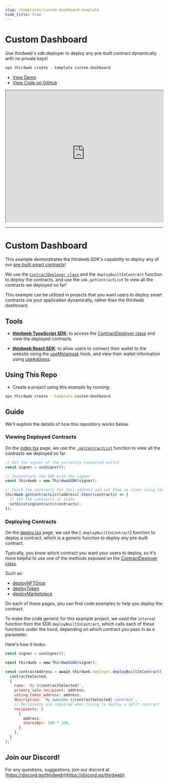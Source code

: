 ```yaml
---
slug: /templates/custom-dashboard-template
hide_title: true
---
```


# Custom Dashboard

Use thirdweb's sdk.deployer to deploy any pre-built contract dynamically with no private keys!

```jsx
npx thirdweb create --template custom-dashboard
```

<ul>
    <li>
      <a href="https://custom-dashboard.thirdweb-example.com" >View Demo</a>
    </li>
    <li>
      <a href="https://github.com/thirdweb-example/custom-dashboard">View Code on GitHub</a>
    </li>
  </ul>

<iframe
    src="https://custom-dashboard.thirdweb-example.com"
    title="custom-dashboard"
    width="100%"
    height="420px"
    scrolling="yes"
    style={{marginBottom: 32, borderRadius: 16,
      border: '1px solid rgba(255,255,255,0.2)'
    }}
  ></iframe>

---

# Custom Dashboard

This example demonstrates the thirdweb SDK's capability to deploy any of our [pre-built smart contracts](https://portal.thirdweb.com/pre-built-contracts)!

We use the [`ContractDeployer class`](https://portal.thirdweb.com/typescript/sdk.contractdeployer) and the `deployBuiltInContract` function to deploy the contracts, and use the `sdk.getContractList` to view all the contracts we deployed so far!

This example can be utilized in projects that you want users to deploy smart contracts via your application dynamically, rather than the thirdweb dashboard.

## Tools

- [**thirdweb TypeScript SDK**](https://portal.thirdweb.com/typescript/): to access the [ContractDeployer class](https://portal.thirdweb.com/typescript/sdk.contractdeployer) and view the deployed contracts.

- [**thirdweb React SDK**](https://portal.thirdweb.com/react/): to allow users to connect their wallet to the website using the [useMetamask](https://portal.thirdweb.com/react/react.usemetamask) hook, and view their wallet information using [useAddress](https://portal.thirdweb.com/react/react.useaddress).

## Using This Repo

- Create a project using this example by running:

```bash
npx thirdweb create --template custom-dashboard
```

## Guide

We'll explore the details of how this repository works below.

### Viewing Deployed Contracts

On the [index.tsx](pages/index.tsx) page, we use the [`.getContractList`](https://portal.thirdweb.com/typescript/sdk.thirdwebsdk.getcontractlist#thirdwebsdkgetcontractlist-method) function to view all the contracts we deployed so far:

```jsx
// Get the signer of the currently connected wallet
const signer = useSigner();

// Instantiate the SDK with the signer
const thirdweb = new ThirdwebSDK(signer);

// Fetch the contracts for this address and set them in state using the SDK
thirdweb.getContractList(address).then((contracts) => {
  // set the contracts in state
  setExistingContracts(contracts);
});
```

### Deploying Contracts

On the [deploy.tsx](pages/deploy.tsx) page, we use the [`.deployBuiltInContract`] function to deploy a contract, which is a generic function to deploy _any_ pre-built contract.

Typically, you know which contract you want your users to deploy, so it's more helpful to use one of the methods exposed on the [ContractDeployer class](https://portal.thirdweb.com/typescript/sdk.contractdeployer#contractdeployer-class).

Such as:

- [deployNFTDrop](https://portal.thirdweb.com/typescript/sdk.contractdeployer.deploynftdrop)
- [deployToken](https://portal.thirdweb.com/typescript/sdk.contractdeployer.deploytoken)
- [deployMarketplace](https://portal.thirdweb.com/typescript/sdk.contractdeployer.deploymarketplace)

On each of these pages, you can find code examples to help you deploy the contract.

To make the code generic for this example project, we used the `internal` function from the SDK `deployBuiltInContract`, which calls each of these functions under the hood, depending on which contract you pass in as a parameter.

Here's how it looks:

```jsx
const signer = useSigner();

const thirdweb = new ThirdwebSDK(signer);

const contractAddress = await thirdweb.deployer.deployBuiltInContract(
  contractSelected,
  {
    name: `My ${contractSelected}`,
    primary_sale_recipient: address,
    voting_token_address: address,
    description: `My awesome ${contractSelected} contract`,
    // Recipients are required when trying to deploy a split contract
    recipients: [
      {
        address,
        sharesBps: 100 * 100,
      },
    ],
  }
);
```

## Join our Discord!

For any questions, suggestions, join our discord at [https://discord.gg/thirdweb](https://discord.gg/thirdweb).
